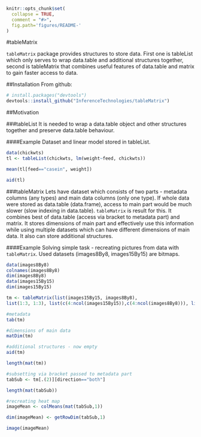 <!-- README.md is generated from README.Rmd. Please edit that file -->
```r
knitr::opts_chunk$set(
  collapse = TRUE,
  comment = "#>",
  fig.path='figures/README-'
)
```
#tableMatrix

`tableMatrix` package provides structures to store data. First one is tableList which only serves to wrap data.table and additional structures together, second is tableMatrix that combines useful features of data.table and matrix to gain faster access to data.

##Installation
From github:
```r
# install.packages("devtools")
devtools::install_github("InferenceTechnologies/tableMatrix")
```

##Motivation

###tableList
It is needed to wrap a data.table object and other structures together and preserve data.table behaviour.

####Example
Dataset and linear model stored in tableList.

```r
data(chickwts)
tl <- tableList(chickwts, lm(weight~feed, chickwts))

mean(tl[feed=="casein", weight])

aid(tl)
```

###tableMatrix
Lets have dataset which consists of two parts - metadata columns (any types) and main data columns (only one type). If whole data were stored as data.table (data.frame), access to main part would be much slower (slow indexing in data.table). 
`tableMatrix` is result for this. It combines best of data.table (access via bracket to metadata part) and matrix. It stores dimensions of main part and effectively use this information while using multiple datasets which can have different dimensions of main data. It also can store additional structures.

####Example
Solving simple task - recreating pictures from data with `tableMatrix`. Used datasets (images8By8, images15By15) are bitmaps. 

```r
data(images8By8)
colnames(images8By8)
dim(images8By8)
data(images15By15)
dim(images15By15)

tm <- tableMatrix(list(images15By15, images8By8),
list(1:3, 1:3), list(c(4:ncol(images15By15)),c(4:ncol(images8By8))), list(c(15,15), c(8,8)))

#metadata
tab(tm)

#dimensions of main data
matDim(tm)

#additional structures - now empty
aid(tm)

length(mat(tm))

#subsetting via bracket passed to metadata part
tabSub <- tm[.(2)][direction=="both"]

length(mat(tabSub))

#recreating heat map
imageMean <- colMeans(mat(tabSub,1))

dim(imageMean) <- getRowDim(tabSub,1)

image(imageMean)
```

